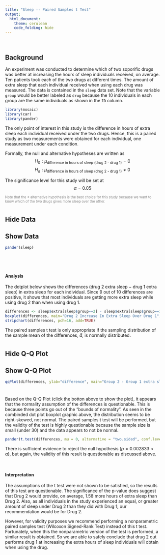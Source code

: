 ```yaml
---
title: "Sleep -- Paired Samples t Test"
output: 
  html_document:
    theme: cerulean
    code_folding: hide
---
```


<br />



## Background

An experiment was conducted to determine which of two soporific drugs was better at increasing the hours of sleep individuals received, on average. Ten patients took each of the two drugs at different times. The amount of extra sleep that each individual received when using each drug was measured. The data is contained in the `sleep` data set. Note that the variable `group` would be better labeled as `drug` because the 10 individuals in each group are the same individuals as shown in the `ID` column.

```r
library(mosaic)
library(car)
library(pander)
```

The only point of interest in this study is the difference in hours of extra sleep each individual received under the two drugs. Hence, this is a paired study as two measurements were obtained for each individual, one measurement under each condition.

Formally, the null and alternative hypotheses are written as
$$
  H_0: \mu_\text{difference in hours of sleep (drug 2 - drug 1)} = 0
$$
$$
  H_a: \mu_\text{difference in hours of sleep (drug 2 - drug 1)} \neq 0
$$

The significance level for this study will be set at
$$
  \alpha = 0.05
$$

<div style="color:#8a8a8a; font-size:.8em;">

Note that the $\neq$ alternative hypothesis is the best choice for this study because we want to know which of the two drugs gives more sleep over the other.

</div>

# {.tabset .tabset-fade .tabset-pills}

## Hide Data

## Show Data

```r
pander(sleep)
```

#

<br />

#### Analysis

The dotplot below shows the differences (drug 2 extra sleep $-$ drug 1 extra sleep) in extra sleep for each individual. Since 9 out of 10 differences are positive, it shows that most individuals are getting more extra sleep while using drug 2 than when using drug 1.

```r
differences <- sleep$extra[sleep$group==2] - sleep$extra[sleep$group==1]
boxplot(differences, main="Drug 2 Increase In Extra Sleep Over Drug 1", horizontal = TRUE, border = "gray", xlab="Hours of Extra Sleep")
stripchart(differences, pch=16, add=TRUE)
```

The paired samples t test is only appropriate if the sampling distribution of the sample mean of the differences, $\bar{d}$, is normally distributed. 


# {.tabset .tabset-fade .tabset-pills}

## Hide Q-Q Plot

## Show Q-Q Plot

```r
qqPlot(differences, ylab="difference", main="Group 2 - Group 1 extra sleep differences", id=FALSE)     
```

#



Based on the Q-Q Plot (click the botton above to show the plot), it appears that the normality assumption of the differences is questionable. This is because three points go out of the "bounds of normality". As seen in the combinded dot plot boxplot graphic above, the distribution seems to be right-skewed, not normal. The paired samples t test will be performed, but the validity of the test is highly questionable because the sample size is small (under 30) and the data appears to not be normal.

```r
pander(t.test(differences, mu = 0, alternative = "two.sided", conf.level = 0.95), caption="Paired t Test: Hours of Extra Sleep (Drug 2 - Drug 1)", split.table=Inf)
```

There is sufficient evidence to reject the null hypothesis ($p = 0.002833 < \alpha$), but again, the validity of this result is questionable as discussed above.

<br />

#### Interpretation

The assumptions of the t test were not shown to be satisfied, so the results of this test are questionable. The significance of the p-value does suggest that Drug 2 would provide, on average, 1.58 more hours of extra sleep than Drug 2. Also, as all individuals in the study experienced an equal, or greater amount of sleep under Drug 2 than they did with Drug 1, our recommendation would be for Drug 2.

However, for validity purposes we recommend performing a nonparametric paired samples test (Wilcoxon Signed-Rank Test) instead of this t test. Fortunately, when this the nonparametric version of the test is performed, a similar result is obtained. So we are able to safely conclude that drug 2 out performs drug 1 at increasing the extra hours of sleep individuals will obtain when using the drug.

